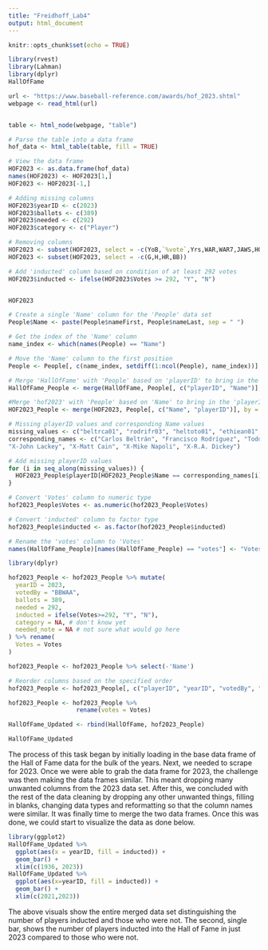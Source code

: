 ```yaml
---
title: "Freidhoff_Lab4"
output: html_document
---
```


```r
knitr::opts_chunk$set(echo = TRUE)
```


```r
library(rvest)
library(Lahman)
library(dplyr)
HallOfFame

url <- "https://www.baseball-reference.com/awards/hof_2023.shtml"
webpage <- read_html(url)


table <- html_node(webpage, "table")

# Parse the table into a data frame
hof_data <- html_table(table, fill = TRUE)

# View the data frame
HOF2023 <- as.data.frame(hof_data)
names(HOF2023) <- HOF2023[1,]
HOF2023 <- HOF2023[-1,]

# Adding missing columns
HOF2023$yearID <- c(2023)
HOF2023$ballots <- c(389)
HOF2023$needed <- c(292)
HOF2023$category <- c("Player")

# Removing columns
HOF2023 <- subset(HOF2023, select = -c(YoB,`%vote`,Yrs,WAR,WAR7,JAWS,HOFs,HOFm,Rk,Jpos,G,AB,R,H,HR,RBI,SB,BB,BA,OBP,SLG,OPS,`OPS+`,W,L,ERA,`ERA+`,WHIP,G,GS,SV,IP,SO) )
HOF2023 <- subset(HOF2023, select = -c(G,H,HR,BB))

# Add 'inducted' column based on condition of at least 292 votes
HOF2023$inducted <- ifelse(HOF2023$Votes >= 292, "Y", "N")


HOF2023
```

```r
# Create a single 'Name' column for the 'People' data set
People$Name <- paste(People$nameFirst, People$nameLast, sep = " ")

# Get the index of the 'Name' column
name_index <- which(names(People) == "Name")

# Move the 'Name' column to the first position
People <- People[, c(name_index, setdiff(1:ncol(People), name_index))]

# Merge 'HallOfFame' with 'People' based on 'playerID' to bring in the 'Name' column
HallOfFame_People <- merge(HallOfFame, People[, c("playerID", "Name")], by = "playerID", all.x = TRUE)

#Merge 'hof2023' with 'People' based on 'Name' to bring in the 'playerID' column
HOF2023_People <- merge(HOF2023, People[, c("Name", "playerID")], by = "Name", all.x = TRUE)

# Missing playerID values and corresponding Name values
missing_values <- c("beltrca01", "rodrifr03", "heltoto01", "ethiean01", "arroybr01", "streehu01", "hardyjj01", "ellsbja01", "werthja01", "kentje01", "weaveje02", "peraljh01", "lackejo01", "cainma01", "napolmi01", "dickera01")
corresponding_names <- c("Carlos Beltrán", "Francisco Rodríguez", "Todd Helton HOF", "X-Andre Ethier", "X-Bronson Arroyo", "X-Huston Street", "X-J.J. Hardy", "X-Jacoby Ellsbury", "X-Jayson Werth", "X-Jeff Kent", "X-Jered Weaver", "X-Jhonny Peralta", 
"X-John Lackey", "X-Matt Cain", "X-Mike Napoli", "X-R.A. Dickey")

# Add missing playerID values
for (i in seq_along(missing_values)) {
  HOF2023_People$playerID[HOF2023_People$Name == corresponding_names[i]] <- missing_values[i]
}
```

```r
# Convert 'Votes' column to numeric type
hof2023_People$Votes <- as.numeric(hof2023_People$Votes)

# Convert 'inducted' column to factor type
hof2023_People$inducted <- as.factor(hof2023_People$inducted)

# Rename the 'votes' column to 'Votes'
names(HallOfFame_People)[names(HallOfFame_People) == "votes"] <- "Votes"


```


```r
library(dplyr)

hof2023_People <- hof2023_People %>% mutate(
  yearID = 2023,
  votedBy = "BBWAA",
  ballots = 389,
  needed = 292,
  inducted = ifelse(Votes>=292, "Y", "N"),
  category = NA, # don't know yet
  needed_note = NA # not sure what would go here
) %>% rename(
  Votes = Votes
)
```

```r
hof2023_People <- hof2023_People %>% select(-'Name')

# Reorder columns based on the specified order
hof2023_People <- hof2023_People[, c("playerID", "yearID", "votedBy", "ballots", "needed", "Votes", "inducted", "category", "needed_note")]

hof2023_People <- hof2023_People %>%
                   rename(votes = Votes)
```

```r
HallOfFame_Updated <- rbind(HallOfFame, hof2023_People)

HallOfFame_Updated
```


The process of this task began by initially loading in the base data frame of the Hall of Fame data for the bulk of the years. Next, we needed to scrape for 2023. Once we were able to grab the data frame for 2023, the challenge was then making the data frames similar. This meant dropping many unwanted columns from the 2023 data set. After this, we concluded with the rest of the data cleaning by dropping any other unwanted things, filling in blanks, changing data types and reformatting so that the column names were similar. It was finally time to merge the two data frames. Once this was done, we could start to visualize the data as done below.


```r
library(ggplot2)
HallOfFame_Updated %>% 
  ggplot(aes(x = yearID, fill = inducted)) +
  geom_bar() +
  xlim(c(1936, 2023))
HallOfFame_Updated %>%
  ggplot(aes(x=yearID, fill = inducted)) +
  geom_bar() +
  xlim(c(2021,2023))
```


The above visuals show the entire merged data set distinguishing the number of players inducted and those who were not. The second, single bar, shows the number of players inducted into the Hall of Fame in just 2023 compared to those who were not.
